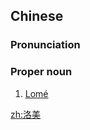 ==Chinese==
{{zh-forms}}

===Pronunciation===
{{zh-pron
|m=Luòměi
|cat=pn
}}

===Proper noun===
{{zh-proper noun}}

# [[Lomé]] {{gloss|capital of Togo}}

{{zh-cat|Capital cities}}

[[zh:洛美]]